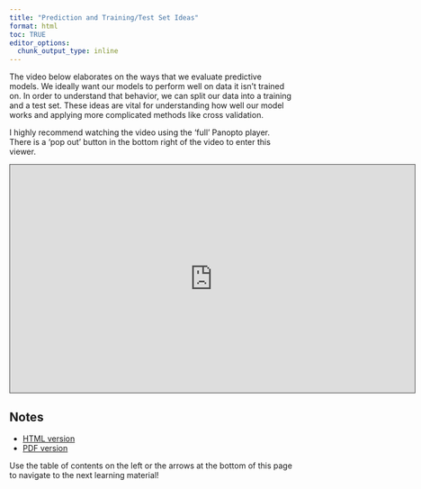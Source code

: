 ```yaml
---
title: "Prediction and Training/Test Set Ideas"
format: html
toc: TRUE
editor_options: 
  chunk_output_type: inline
---
```


The video below elaborates on the ways that we evaluate predictive models. We ideally want our models to perform well on data it isn't trained on. In order to understand that behavior, we can split our data into a training and a test set. These ideas are vital for understanding how well our model works and applying more complicated methods like cross validation.

I highly recommend watching the video using the 'full' Panopto player. There is a 'pop out' button in the bottom right of the video to enter this viewer.

```{=html}
<iframe src="https://ncsu.hosted.panopto.com/Panopto/Pages/Embed.aspx?id=4ddaa09c-e5a4-4821-8654-b10a01145f5f&autoplay=false&offerviewer=true&showtitle=true&showbrand=true&captions=false&interactivity=all" height="405" width="720" style="border: 1px solid #464646;" allowfullscreen allow="autoplay" aria-label="Panopto Embedded Video Player" aria-description="24-Prediction and Training/Test Set Ideas" ></iframe>
```

## Notes

- <a href = "24-Prediction_Testing_Training.html" target = "_blank">HTML version</a>
- <a href = "PDFs/24-Prediction_Testing_Training.pdf" target = "_blank">PDF version</a>

Use the table of contents on the left or the arrows at the bottom of this page to navigate to the next learning material!